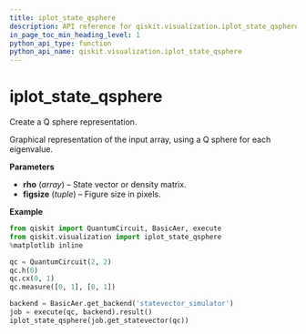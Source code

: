 ```yaml
---
title: iplot_state_qsphere
description: API reference for qiskit.visualization.iplot_state_qsphere
in_page_toc_min_heading_level: 1
python_api_type: function
python_api_name: qiskit.visualization.iplot_state_qsphere
---
```


# iplot\_state\_qsphere

<Function id="qiskit.visualization.iplot_state_qsphere" isDedicatedPage={true} github="https://github.com/qiskit/qiskit/tree/stable/0.14/qiskit/visualization/interactive/iplot_qsphere.py" signature="iplot_state_qsphere(rho, figsize=None)">
  Create a Q sphere representation.

  Graphical representation of the input array, using a Q sphere for each eigenvalue.

  **Parameters**

  *   **rho** (*array*) – State vector or density matrix.
  *   **figsize** (*tuple*) – Figure size in pixels.

  **Example**

  ```python
  from qiskit import QuantumCircuit, BasicAer, execute
  from qiskit.visualization import iplot_state_qsphere
  %matplotlib inline

  qc = QuantumCircuit(2, 2)
  qc.h(0)
  qc.cx(0, 1)
  qc.measure([0, 1], [0, 1])

  backend = BasicAer.get_backend('statevector_simulator')
  job = execute(qc, backend).result()
  iplot_state_qsphere(job.get_statevector(qc))
  ```
</Function>

